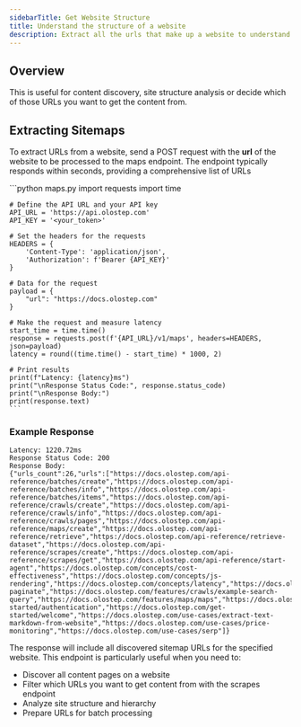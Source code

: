 ```yaml
---
sidebarTitle: Get Website Structure
title: Understand the structure of a website
description: Extract all the urls that make up a website to understand its structure and see which pages you want to get the content from.
---
```


## Overview
This is useful for content discovery, site structure analysis or decide which of those URLs you want to get the content from.

## Extracting Sitemaps

To extract URLs from a website, send a POST request with the **url** of the website to be processed to the maps endpoint. The endpoint typically responds within seconds, providing a comprehensive list of URLs

<CodeGroup>
    ```python maps.py
    import requests
    import time

    # Define the API URL and your API key
    API_URL = 'https://api.olostep.com'
    API_KEY = '<your_token>'

    # Set the headers for the requests
    HEADERS = {
        'Content-Type': 'application/json',
        'Authorization': f'Bearer {API_KEY}'
    }

    # Data for the request
    payload = {
        "url": "https://docs.olostep.com"
    }

    # Make the request and measure latency
    start_time = time.time()
    response = requests.post(f'{API_URL}/v1/maps', headers=HEADERS, json=payload)
    latency = round((time.time() - start_time) * 1000, 2)

    # Print results
    print(f"Latency: {latency}ms")
    print("\nResponse Status Code:", response.status_code)
    print("\nResponse Body:")
    print(response.text)
    ```
</CodeGroup>

### Example Response

```
Latency: 1220.72ms
Response Status Code: 200
Response Body:
{"urls_count":26,"urls":["https://docs.olostep.com/api-reference/batches/create","https://docs.olostep.com/api-reference/batches/info","https://docs.olostep.com/api-reference/batches/items","https://docs.olostep.com/api-reference/crawls/create","https://docs.olostep.com/api-reference/crawls/info","https://docs.olostep.com/api-reference/crawls/pages","https://docs.olostep.com/api-reference/maps/create","https://docs.olostep.com/api-reference/retrieve","https://docs.olostep.com/api-reference/retrieve-dataset","https://docs.olostep.com/api-reference/scrapes/create","https://docs.olostep.com/api-reference/scrapes/get","https://docs.olostep.com/api-reference/start-agent","https://docs.olostep.com/concepts/cost-effectiveness","https://docs.olostep.com/concepts/js-rendering","https://docs.olostep.com/concepts/latency","https://docs.olostep.com/features/batches/batches","https://docs.olostep.com/features/crawls/crawls","https://docs.olostep.com/features/crawls/example-paginate","https://docs.olostep.com/features/crawls/example-search-query","https://docs.olostep.com/features/maps/maps","https://docs.olostep.com/features/scrapes/scrapes","https://docs.olostep.com/get-started/authentication","https://docs.olostep.com/get-started/welcome","https://docs.olostep.com/use-cases/extract-text-markdown-from-website","https://docs.olostep.com/use-cases/price-monitoring","https://docs.olostep.com/use-cases/serp"]}
```

The response will include all discovered sitemap URLs for the specified website. This endpoint is particularly useful when you need to:
- Discover all content pages on a website
- Filter which URLs you want to get content from with the scrapes endpoint
- Analyze site structure and hierarchy
- Prepare URLs for batch processing